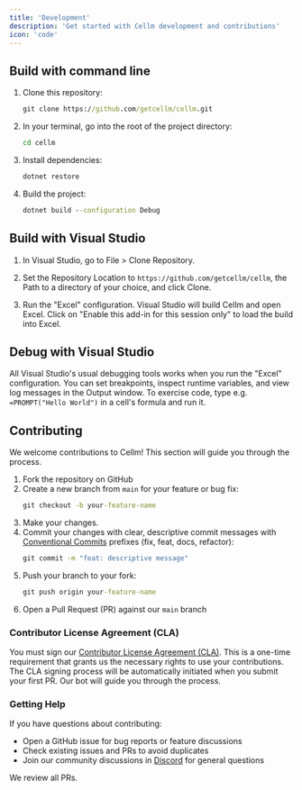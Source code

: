 ```yaml
---
title: 'Development'
description: 'Get started with Cellm development and contributions'
icon: 'code'
---
```


## Build with command line

1. Clone this repository:
   ```cmd
   git clone https://github.com/getcellm/cellm.git
   ```

2. In your terminal, go into the root of the project directory:
   ```cmd
   cd cellm
   ```

3. Install dependencies:
   ```cmd
   dotnet restore
   ```

4. Build the project:
   ```cmd
   dotnet build --configuration Debug
   ```

## Build with Visual Studio

1. In Visual Studio, go to File > Clone Repository.
 
2. Set the Repository Location to `https://github.com/getcellm/cellm`, the Path to a directory of your choice, and click Clone.

3. Run the "Excel" configuration. Visual Studio will build Cellm and open Excel. Click on "Enable this add-in for this session only" to load the build into Excel.

## Debug with Visual Studio

All Visual Studio's usual debugging tools works when you run the "Excel" configuration. You can set breakpoints, inspect runtime variables, and view log messages in the Output window. To exercise code, type e.g. `=PROMPT("Hello World")` in a cell's formula and run it. 

## Contributing

We welcome contributions to Cellm! This section will guide you through the process.

1. Fork the repository on GitHub
2. Create a new branch from `main` for your feature or bug fix:
   ```cmd
   git checkout -b your-feature-name
   ```
3. Make your changes.
4. Commit your changes with clear, descriptive commit messages with [Conventional Commits](https://gist.github.com/qoomon/5dfcdf8eec66a051ecd85625518cfd13) prefixes (fix, feat, docs, refactor):
   ```cmd
   git commit -m "feat: descriptive message"
   ```
5. Push your branch to your fork:
   ```cmd
   git push origin your-feature-name
   ```
6. Open a Pull Request (PR) against our `main` branch

### Contributor License Agreement (CLA)

You must sign our [Contributor License Agreement (CLA)](https://github.com/getcellm/cellm/blob/main/CLA.md). This is a one-time requirement that grants us the necessary rights to use your contributions. The CLA signing process will be automatically initiated when you submit your first PR. Our bot will guide you through the process.

### Getting Help

If you have questions about contributing:
- Open a GitHub issue for bug reports or feature discussions
- Check existing issues and PRs to avoid duplicates
- Join our community discussions in [Discord](https://discord.gg/zApxYpe2ZW) for general questions

We review all PRs.